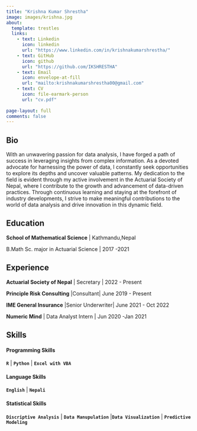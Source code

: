 ```yaml
---
title: "Krishna Kumar Shrestha"
image: images/krishna.jpg
about: 
  template: trestles
  links:
    - text: Linkedin
      icon: linkedin
      url: "https://www.linkedin.com/in/krishnakumarshrestha/"
    - text: GitHub
      icon: github
      url: "https://github.com/IKSHRESTHA"
    - text: Email
      icon: envelope-at-fill
      url: "mailto:krishnakumarshrestha00@gmail.com"
    - text: CV
      icon: file-earmark-person
      url: "cv.pdf"
      
page-layout: full
comments: false
---
```


::: {.column-page style="// Variables for easy customization $fixed-width: 300px; $scrollable-bg-color: #f5f5f5;  // Container for the columns .container {   display: flex;   height: 100vh; // Full viewport height }  // First column - fixed width .fixed-column {   width: $fixed-width;   background-color: #fff; // Change as needed   border-right: 1px solid #ddd; // Optional border   box-sizing: border-box;   overflow: hidden; // Prevent scrolling }  // Second column - scrollable .scrollable-column {   flex: 1;   background-color: $scrollable-bg-color;   overflow-y: auto; // Enable vertical scrolling   padding: 20px; // Optional padding   box-sizing: border-box; }"}
## Bio

With an unwavering passion for data analysis, I have forged a path of success in leveraging insights from complex information. As a devoted advocate for harnessing the power of data, I constantly seek opportunities to explore its depths and uncover valuable patterns. My dedication to the field is evident through my active involvement in the Actuarial Society of Nepal, where I contribute to the growth and advancement of data-driven practices. Through continuous learning and staying at the forefront of industry developments, I strive to make meaningful contributions to the world of data analysis and drive innovation in this dynamic field.

## Education

**School of Mathematical Science** \| Kathmandu,Nepal

B.Math Sc. major in Actuarial Science \| 2017 -2021

## Experience

**Actuarial Society of Nepal** \| Secretary \| 2022 - Present

**Principle Risk Consulting** \|Consultant\| June 2019 - Present

**IME General Insurance** \|Senior Underwriter\| June 2021 - Oct 2022

**Numeric Mind** \| Data Analyst Intern \| Jun 2020 -Jan 2021

## **Skills**

#### **Programming Skills**

**`R`** \| **`Python`** \| **`Excel with VBA`**

#### **Language Skills**

**`English`** \| **`Nepali`**

#### **Statistical Skills**

**`Discriptive Analysis`** \| **`Data Manupulation`** \|**`Data Visualization`** \| **`Predictive Modeling`**
:::
